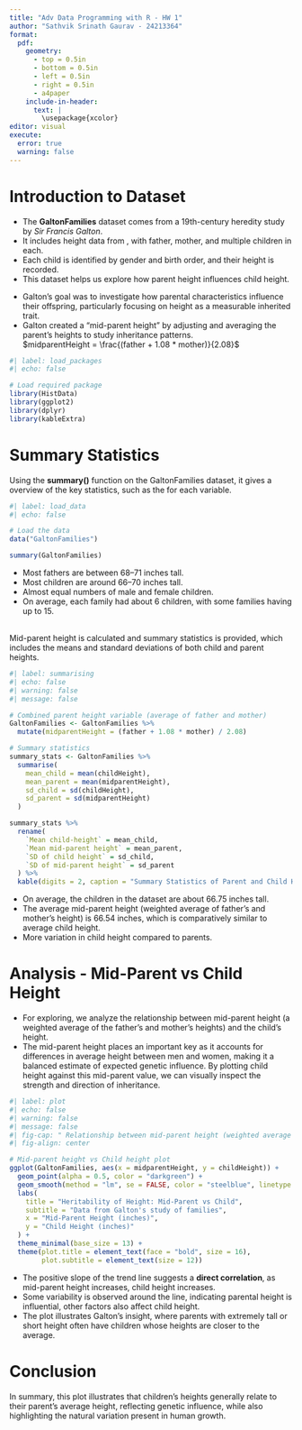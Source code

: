 ```yaml
---
title: "Adv Data Programming with R - HW 1"
author: "Sathvik Srinath Gaurav - 24213364"
format: 
  pdf:
    geometry:                  
      - top = 0.5in
      - bottom = 0.5in
      - left = 0.5in
      - right = 0.5in
      - a4paper
    include-in-header: 
      text: |
        \usepackage{xcolor}
editor: visual
execute: 
  error: true                        
  warning: false
---
```


# Introduction to Dataset

- The **GaltonFamilies** dataset comes from a 19th-century heredity study by *Sir Francis Galton*.
- It includes height data from \textcolor{red}{204 families of 934 individuals}, with father, mother, and multiple children in each.
- Each child is identified by gender and birth order, and their height is recorded.
- This dataset helps us explore how parent height influences child height.

::: {.callout-note title="Galton’s Approach"}

- Galton’s goal was to investigate how parental characteristics influence their offspring, particularly focusing on height as a measurable inherited trait.
- Galton created a “mid-parent height” by adjusting and averaging the parent's heights to study inheritance patterns.\
$midparentHeight = \frac{(father + 1.08 * mother)}{2.08}$
:::

```r
#| label: load_packages
#| echo: false

# Load required package
library(HistData)
library(ggplot2)
library(dplyr)
library(kableExtra)
```

# Summary Statistics

Using the **summary()** function on the GaltonFamilies dataset, it gives a overview of the key statistics, such as the *\textcolor{blue}{minimum, maximum, mean, and quartiles}* for each variable.

```r
#| label: load_data
#| echo: false

# Load the data
data("GaltonFamilies")

summary(GaltonFamilies)
```

- Most fathers are between 68–71 inches tall.
- Most children are around 66–70 inches tall.
- Almost equal numbers of male and female children.
- On average, each family had about 6 children, with some families having up to 15.

\
Mid-parent height is calculated and summary statistics is provided, which includes the means and standard deviations of both child and parent heights.

```r
#| label: summarising
#| echo: false
#| warning: false
#| message: false

# Combined parent height variable (average of father and mother)
GaltonFamilies <- GaltonFamilies %>%
  mutate(midparentHeight = (father + 1.08 * mother) / 2.08)

# Summary statistics
summary_stats <- GaltonFamilies %>%
  summarise(
    mean_child = mean(childHeight),
    mean_parent = mean(midparentHeight),
    sd_child = sd(childHeight),
    sd_parent = sd(midparentHeight)
  )

summary_stats %>%
  rename(
    `Mean child-height` = mean_child,
    `Mean mid-parent height` = mean_parent,
    `SD of child height` = sd_child,
    `SD of mid-parent height` = sd_parent
  ) %>%
  kable(digits = 2, caption = "Summary Statistics of Parent and Child Heights")
```

- On average, the children in the dataset are about 66.75 inches tall.
- The average mid-parent height (weighted average of father's and mother's height) is 66.54 inches, which is comparatively similar to average child height.
- More variation in child height compared to parents.

# Analysis - Mid-Parent vs Child Height

- For exploring, we analyze the relationship between mid-parent height (a weighted average of the father's and mother's heights) and the child's height.
- The mid-parent height places an important key as it accounts for differences in average height between men and women, making it a balanced estimate of expected genetic influence. By plotting child height against this mid-parent value, we can visually inspect the strength and direction of inheritance.

```r
#| label: plot
#| echo: false
#| warning: false
#| message: false
#| fig-cap: " Relationship between mid-parent height (weighted average of father and mother’s height) and child height, based on Galton’s 19th-century heredity study"
#| fig-align: center

# Mid-parent height vs Child height plot
ggplot(GaltonFamilies, aes(x = midparentHeight, y = childHeight)) +
  geom_point(alpha = 0.5, color = "darkgreen") +
  geom_smooth(method = "lm", se = FALSE, color = "steelblue", linetype = "dashed") +
  labs(
    title = "Heritability of Height: Mid-Parent vs Child",
    subtitle = "Data from Galton's study of families",
    x = "Mid-Parent Height (inches)",
    y = "Child Height (inches)"
  ) +
  theme_minimal(base_size = 13) +
  theme(plot.title = element_text(face = "bold", size = 16),
        plot.subtitle = element_text(size = 12))
```

- The positive slope of the trend line suggests a **direct correlation**, as mid-parent height increases, child height increases.
- Some variability is observed around the line, indicating parental height is influential, other factors also affect child height.
- The plot illustrates Galton’s insight, where parents with extremely tall or short height often have children whose heights are closer to the average.

# Conclusion

In summary, this plot illustrates that children’s heights generally relate to their parent's average height, reflecting genetic influence, while also highlighting the natural variation present in human growth.
